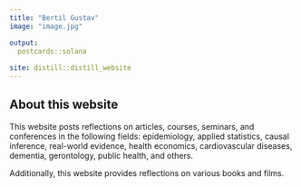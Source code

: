 ```yaml
---
title: "Bertil Gustav"
image: "image.jpg"

output:
  postcards::solana
  
site: distill::distill_website
---
```

 
## About this website

  This website posts reflections on articles, courses, seminars, and conferences in the following fields: epidemiology, applied statistics, causal inference, real-world evidence, health economics, cardiovascular diseases, dementia, gerontology, public health, and others.
  
  Additionally, this website provides reflections on various books and films.
